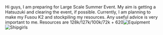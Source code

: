 Hi guys, I am preparing for Large Scale Summer Event. My aim is getting a Hatsuzuki and clearing the event, if possible. Currently, I am planning to make my Fusou K2 and stockpiling my resources. Any useful advice is very important to me. Resources are 128k/127k/100k/72k + 620[[File:Asldkasdassasd.jpg|thumb|Equipment]][[File:Kakakakakka.jpg|thumb|Shipgirls]]<ac_metadata title="Check my fleet please.."> </ac_metadata>